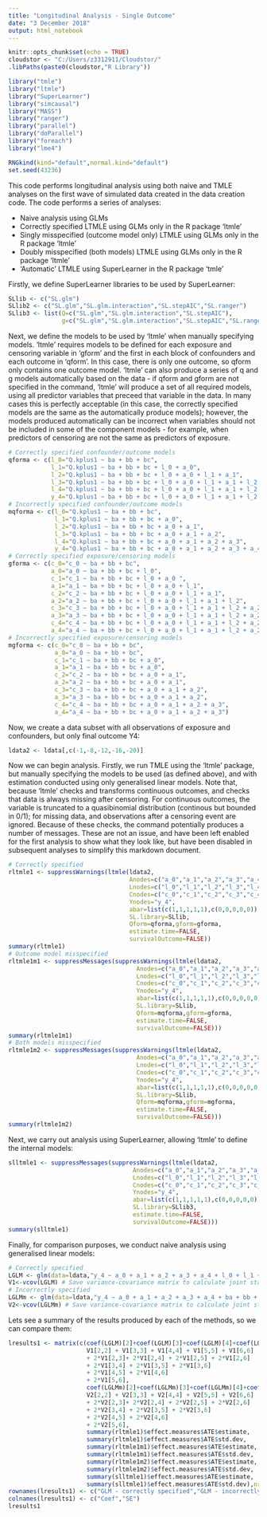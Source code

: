 ```yaml
---
title: "Longitudinal Analysis - Single Outcome"
date: "3 December 2018"
output: html_notebook
---
```

  
```r
knitr::opts_chunk$set(echo = TRUE)
cloudstor <- "C:/Users/z3312911/Cloudstor/"
.libPaths(paste0(cloudstor,"R Library"))

library("tmle")
library("ltmle")
library("SuperLearner")
library("simcausal")
library("MASS")
library("ranger")
library("parallel")
library("doParallel")
library("foreach")
library("lme4")

RNGkind(kind="default",normal.kind="default")
set.seed(43236)
```

This code performs longitudinal analysis using both naive and TMLE analyses on the first wave of simulated data created in the data creation code. 
The code performs a series of analyses:
  
* Naive analysis using GLMs
* Correctly specified LTMLE using GLMs only in the R package 'ltmle'
* Singly misspecified (outcome model only) LTMLE using GLMs only in the R package 'ltmle'
* Doubly misspecified (both models) LTMLE using GLMs only in the R package 'ltmle'
* 'Automatic' LTMLE using SuperLearner in the R package 'tmle'

Firstly, we define SuperLearner libraries to be used by SuperLearner:

```r
SLlib <- c("SL.glm")
SLlib2 <- c("SL.glm","SL.glm.interaction","SL.stepAIC","SL.ranger")
SLlib3 <- list(Q=c("SL.glm","SL.glm.interaction","SL.stepAIC"),
               g=c("SL.glm","SL.glm.interaction","SL.stepAIC","SL.ranger"))
```

Next, we define the models to be used by 'ltmle' when manually specifying models.
'ltmle' requires models to be defined for each exposure and censoring variable in 'gform' and the first in each block of confounders and each outcome in 'qform'. In this case, there is only one outcome, so qform only contains one outcome model.
'ltmle' can also produce a series of q and g models automatically based on the data - if qform and gform are not specified in the command, 'ltmle' will produce a set of all required models, using all predictor variables that preceed that variable in the data. In many cases this is perfectly acceptable (in this case, the correctly specified models are the same as the automatically produce models); however, the models produced automatically can be incorrect when variables should not be included in some of the component models - for example, when predictors of censoring are not the same as predictors of exposure.

```r
# Correctly specified confounder/outcome models
qforma <- c(l_0="Q.kplus1 ~ ba + bb + bc",
            l_1="Q.kplus1 ~ ba + bb + bc + l_0 + a_0",
            l_2="Q.kplus1 ~ ba + bb + bc + l_0 + a_0 + l_1 + a_1",
            l_3="Q.kplus1 ~ ba + bb + bc + l_0 + a_0 + l_1 + a_1 + l_2 + a_2",
            l_4="Q.kplus1 ~ ba + bb + bc + l_0 + a_0 + l_1 + a_1 + l_2 + a_2 + l_3 + a_3",
            y_4="Q.kplus1 ~ ba + bb + bc + l_0 + a_0 + l_1 + a_1 + l_2 + a_2 + l_3 + a_3 + l_4 + a_4")
# Incorrectly specified confounder/outcome models
mqforma <- c(l_0="Q.kplus1 ~ ba + bb + bc",
             l_1="Q.kplus1 ~ ba + bb + bc + a_0",
             l_2="Q.kplus1 ~ ba + bb + bc + a_0 + a_1",
             l_3="Q.kplus1 ~ ba + bb + bc + a_0 + a_1 + a_2",
             l_4="Q.kplus1 ~ ba + bb + bc + a_0 + a_1 + a_2 + a_3",
             y_4="Q.kplus1 ~ ba + bb + bc + a_0 + a_1 + a_2 + a_3 + a_4")
# Correctly specified exposure/censoring models
gforma <- c(c_0="c_0 ~ ba + bb + bc",
            a_0="a_0 ~ ba + bb + bc + l_0",
            c_1="c_1 ~ ba + bb + bc + l_0 + a_0 ",
            a_1="a_1 ~ ba + bb + bc + l_0 + a_0 + l_1",
            c_2="c_2 ~ ba + bb + bc + l_0 + a_0 + l_1 + a_1",
            a_2="a_2 ~ ba + bb + bc + l_0 + a_0 + l_1 + a_1 + l_2",
            c_3="c_3 ~ ba + bb + bc + l_0 + a_0 + l_1 + a_1 + l_2 + a_2",
            a_3="a_3 ~ ba + bb + bc + l_0 + a_0 + l_1 + a_1 + l_2 + a_2 + l_3",
            c_4="c_4 ~ ba + bb + bc + l_0 + a_0 + l_1 + a_1 + l_2 + a_2 + l_3 + a_3",
            a_4="a_4 ~ ba + bb + bc + l_0 + a_0 + l_1 + a_1 + l_2 + a_2 + l_3 + a_3 + l_4")
# Incorrectly specified exposure/censoring models
mgforma <- c(c_0="c_0 ~ ba + bb + bc",
             a_0="a_0 ~ ba + bb + bc",
             c_1="c_1 ~ ba + bb + bc + a_0",
             a_1="a_1 ~ ba + bb + bc + a_0",
             c_2="c_2 ~ ba + bb + bc + a_0 + a_1",
             a_2="a_2 ~ ba + bb + bc + a_0 + a_1",
             c_3="c_3 ~ ba + bb + bc + a_0 + a_1 + a_2",
             a_3="a_3 ~ ba + bb + bc + a_0 + a_1 + a_2",
             c_4="c_4 ~ ba + bb + bc + a_0 + a_1 + a_2 + a_3",
             a_4="a_4 ~ ba + bb + bc + a_0 + a_1 + a_2 + a_3")
```

Now, we create a data subset with all observations of exposure and confounders, but only final outcome Y4:

```r
ldata2 <- ldata[,c(-1,-8,-12,-16,-20)]
```

Now we can begin analysis. Firstly, we run TMLE using the 'ltmle' package, but manually specifying the models to be used (as defined above), and with estimation conducted using only generalised linear models.
Note that, because 'ltmle' checks and transforms continuous outcomes, and checks that data is always missing after censoring. For continuous outcomes, the variable is truncated to a quasibinomial distribution (continous but bounded in 0/1); for missing data, and observations after a censoring event are ignored. Because of these checks, the command potentially produces a number of messages. These are  not an issue, and have been left enabled for the first analysis to show what they look like, but have been disabled in subsequent analyses to simplify this markdown document.

```r
# Correctly specified
rltmle1 <- suppressWarnings(ltmle(ldata2,
                                  Anodes=c("a_0","a_1","a_2","a_3","a_4"),
                                  Lnodes=c("l_0","l_1","l_2","l_3","l_4"),
                                  Cnodes=c("c_0","c_1","c_2","c_3","c_4"),
                                  Ynodes="y_4",
                                  abar=list(c(1,1,1,1,1),c(0,0,0,0,0)),
                                  SL.library=SLlib,
                                  Qform=qforma,gform=gforma,
                                  estimate.time=FALSE,
                                  survivalOutcome=FALSE))
summary(rltmle1)
# Outcome model misspecified
rltmle1m1 <- suppressMessages(suppressWarnings(ltmle(ldata2,
                                    Anodes=c("a_0","a_1","a_2","a_3","a_4"),
                                    Lnodes=c("l_0","l_1","l_2","l_3","l_4"),
                                    Cnodes=c("c_0","c_1","c_2","c_3","c_4"),
                                    Ynodes="y_4",
                                    abar=list(c(1,1,1,1,1),c(0,0,0,0,0)),
                                    SL.library=SLlib,
                                    Qform=mqforma,gform=gforma,
                                    estimate.time=FALSE,
                                    survivalOutcome=FALSE)))
summary(rltmle1m1)
# Both models misspecified
rltmle1m2 <- suppressMessages(suppressWarnings(ltmle(ldata2,
                                    Anodes=c("a_0","a_1","a_2","a_3","a_4"),
                                    Lnodes=c("l_0","l_1","l_2","l_3","l_4"),
                                    Cnodes=c("c_0","c_1","c_2","c_3","c_4"),
                                    Ynodes="y_4",
                                    abar=list(c(1,1,1,1,1),c(0,0,0,0,0)),
                                    SL.library=SLlib,
                                    Qform=mqforma,gform=mgforma,
                                    estimate.time=FALSE,
                                    survivalOutcome=FALSE)))
summary(rltmle1m2)
```

Next, we carry out analysis using SuperLearner, allowing 'ltmle' to define the internal models:

```r
slltmle1 <- suppressMessages(suppressWarnings(ltmle(ldata2,
                                   Anodes=c("a_0","a_1","a_2","a_3","a_4"),
                                   Lnodes=c("l_0","l_1","l_2","l_3","l_4"),
                                   Cnodes=c("c_0","c_1","c_2","c_3","c_4"),
                                   Ynodes="y_4",
                                   abar=list(c(1,1,1,1,1),c(0,0,0,0,0)),
                                   SL.library=SLlib3,
                                   estimate.time=FALSE,
                                   survivalOutcome=FALSE)))
summary(slltmle1)
```

Finally, for comparison purposes, we conduct naive analysis using generalised linear models:

```r
# Correctly specified
LGLM <- glm(data=ldata,"y_4 ~ a_0 + a_1 + a_2 + a_3 + a_4 + l_0 + l_1 + l_2 + l_3 + l_4 + ba + bb + bc")
V1<-vcov(LGLM) # Save variance-covariance matrix to calculate joint standard error
# Incorrectly specified
LGLMm <- glm(data=ldata,"y_4 ~ a_0 + a_1 + a_2 + a_3 + a_4 + ba + bb + bc")
V2<-vcov(LGLMm) # Save variance-covariance matrix to calculate joint standard error
```

Lets see a summary of the results produced by each of the methods, so we can compare them:

```r
lresults1 <- matrix(c(coef(LGLM)[2]+coef(LGLM)[3]+coef(LGLM)[4]+coef(LGLM)[5]+coef(LGLM)[6],
                      V1[2,2] + V1[3,3] + V1[4,4] + V1[5,5] + V1[6,6]
                      + 2*V1[2,3]+ 2*V1[2,4] + 2*V1[2,5] + 2*V1[2,6]
                      + 2*V1[3,4] + 2*V1[3,5] + 2*V1[3,6]
                      + 2*V1[4,5] + 2*V1[4,6]
                      + 2*V1[5,6],
                      coef(LGLMm)[2]+coef(LGLMm)[3]+coef(LGLMm)[4]+coef(LGLMm)[5]+coef(LGLMm)[6],
                      V2[2,2] + V2[3,3] + V2[4,4] + V2[5,5] + V2[6,6]
                      + 2*V2[2,3]+ 2*V2[2,4] + 2*V2[2,5] + 2*V2[2,6]
                      + 2*V2[3,4] + 2*V2[3,5] + 2*V2[3,6]
                      + 2*V2[4,5] + 2*V2[4,6]
                      + 2*V2[5,6],
                      summary(rltmle1)$effect.measures$ATE$estimate,
                      summary(rltmle1)$effect.measures$ATE$std.dev,
                      summary(rltmle1m1)$effect.measures$ATE$estimate,
                      summary(rltmle1m1)$effect.measures$ATE$std.dev,
                      summary(rltmle1m2)$effect.measures$ATE$estimate,
                      summary(rltmle1m2)$effect.measures$ATE$std.dev,
                      summary(slltmle1)$effect.measures$ATE$estimate,
                      summary(slltmle1)$effect.measures$ATE$std.dev),nrow=6,ncol=2,byrow=TRUE)
rownames(lresults1) <- c("GLM - correctly specified","GLM - incorrectly specified","'ltmle' package - correctly specified","'ltmle' package - outcome misspecified","'ltmle' package - doubly misspecified","SuperLearner LTMLE")
colnames(lresults1) <- c("Coef","SE")
lresults1
```